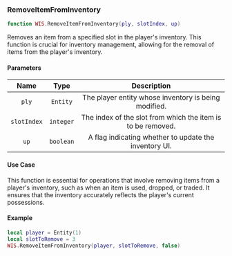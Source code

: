 ### RemoveItemFromInventory

```lua
function WIS.RemoveItemFromInventory(ply, slotIndex, up)
```

Removes an item from a specified slot in the player's inventory. This function is crucial for inventory management, allowing for the removal of items from the player's inventory.

#### Parameters
| Name            | Type          | Description                                                |
| :------------:  | :---------:   | :----------:                                                |
|`ply` |	`Entity` |	The player entity whose inventory is being modified. |
|`slotIndex` |	`integer` |	The index of the slot from which the item is to be removed. |
|`up` |	`boolean` |	A flag indicating whether to update the inventory UI. |

#### Use Case
This function is essential for operations that involve removing items from a player's inventory, such as when an item is used, dropped, or traded. It ensures that the inventory accurately reflects the player's current possessions.

#### Example
```lua
local player = Entity(1)
local slotToRemove = 3
WIS.RemoveItemFromInventory(player, slotToRemove, false)
